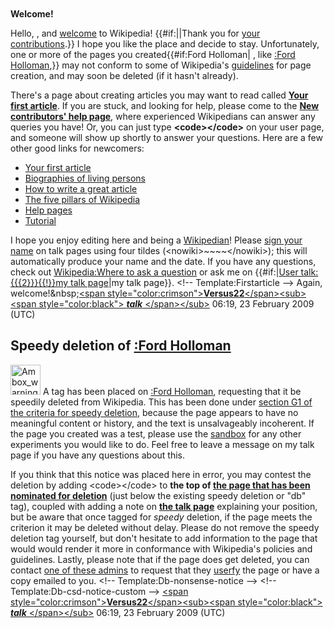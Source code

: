 <article id="21665879" title=User talk:Moppenkrapsher>
	<talkpage id="21665879" title="User talk:Moppenkrapsher">


'''Welcome!'''

Hello, {{BASEPAGENAME}}, and [[Wikipedia:Welcome, newcomers|welcome]] to Wikipedia! {{#if:||Thank you for [[Special:Contributions/{{PAGENAME}}|your contributions]].}} I hope you like the place and decide to stay. Unfortunately, one or more of the pages you created{{#if:Ford Holloman| , like [[:Ford Holloman]],}} may not conform to some of Wikipedia's [[Wikipedia:List of policies|guidelines]] for page creation, and may soon be deleted (if it hasn't already). 

There's a page about creating articles you may want to read called '''[[Wikipedia:Your first article|Your first article]]'''. If you are stuck, and looking for help, please come to the '''[[Wikipedia:New contributors' help page|New contributors' help page]]''', where experienced Wikipedians can answer any queries you have! Or, you can just type '''&lt;code&gt;{{tl|helpme}}&lt;/code&gt;''' on your user page, and someone will show up shortly to answer your questions. Here are a few other good links for newcomers:
*[[Wikipedia:Your first article|Your first article]]
*[[Wikipedia:BLP|Biographies of living persons]]
*[[Wikipedia:How to write a great article|How to write a great article]]
*[[Wikipedia:Five pillars|The five pillars of Wikipedia]]
*[[Help:Contents|Help pages]]
*[[Wikipedia:Tutorial|Tutorial]]
I hope you enjoy editing here and being a [[Wikipedia:Wikipedians|Wikipedian]]! Please [[Wikipedia:Sign your posts on talk pages|sign your name]] on talk pages using four tildes (&lt;nowiki&gt;~~~~&lt;/nowiki&gt;); this will automatically produce your name and the date. If you have any questions, check out [[Wikipedia:Where to ask a question]] or ask me on {{#if:|[[User talk:{{{2}}}{{!}}my talk page]]|my talk page}}. &lt;!-- Template:Firstarticle --&gt; Again, welcome!&amp;nbsp;[[User:Versus22|&lt;span style=&quot;color:crimson&quot;&gt;'''Versus22'''&lt;/span&gt;]][[User talk:Versus22|&lt;sub&gt;&lt;span style=&quot;color:black&quot;&gt; '''''talk''''' &lt;/span&gt;&lt;/sub&gt;]] 06:19, 23 February 2009 (UTC)
==Speedy deletion of [[:Ford Holloman]]==
[[Image:Ambox warning_pn.svg|48px|left]] A tag has been placed on [[:Ford Holloman]], requesting that it be speedily deleted from Wikipedia. This has been done under [[WP:CSD#G1|section G1 of the criteria for speedy deletion]], because the page appears to have no meaningful content or history, and the text is unsalvageably incoherent. If the page you created was a test, please use the [[Wikipedia:Sandbox|sandbox]] for any other experiments you would like to do. Feel free to leave a message on my talk page if you have any questions about this. 

If you think that this notice was placed here in error, you may contest the deletion by adding &lt;code&gt;{{tl|hangon}}&lt;/code&gt; to '''the top of [[:Ford Holloman|the page that has been nominated for deletion]]''' (just below the existing speedy deletion or &quot;db&quot; tag), coupled with adding a note on '''[[ Talk:Ford Holloman|the talk page]]''' explaining your position, but be aware that once tagged for ''speedy'' deletion, if the page meets the criterion it may be deleted without delay. Please do not remove the speedy deletion tag yourself, but don't hesitate to add information to the page that would would render it more in conformance with Wikipedia's policies and guidelines. Lastly, please note that if the page does get deleted, you can contact [[:Category:Wikipedia administrators who will provide copies of deleted articles|one of these admins]] to request that they  [[Wikipedia:Userfication#Userfication_of_deleted_content|userfy]] the page or have a copy emailed to you. &lt;!-- Template:Db-nonsense-notice --&gt; &lt;!-- Template:Db-csd-notice-custom --&gt; [[User:Versus22|&lt;span style=&quot;color:crimson&quot;&gt;'''Versus22'''&lt;/span&gt;]][[User talk:Versus22|&lt;sub&gt;&lt;span style=&quot;color:black&quot;&gt; '''''talk''''' &lt;/span&gt;&lt;/sub&gt;]] 06:19, 23 February 2009 (UTC)
	</talkpage>
</article>